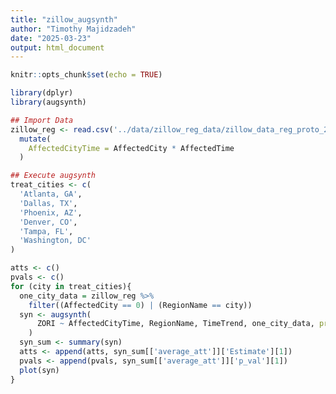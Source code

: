 ```yaml
---
title: "zillow_augsynth"
author: "Timothy Majidzadeh"
date: "2025-03-23"
output: html_document
---
```


```r
knitr::opts_chunk$set(echo = TRUE)
```

```r
library(dplyr)
library(augsynth)
```


```r
## Import Data
zillow_reg <- read.csv('../data/zillow_reg_data/zillow_data_reg_proto_20250309.csv') %>%
  mutate(
    AffectedCityTime = AffectedCity * AffectedTime
  )

```

```r
## Execute augsynth
treat_cities <- c(
  'Atlanta, GA',
  'Dallas, TX',
  'Phoenix, AZ',
  'Denver, CO',
  'Tampa, FL',
  'Washington, DC'
)

atts <- c()
pvals <- c()
for (city in treat_cities){
  one_city_data = zillow_reg %>%
    filter((AffectedCity == 0) | (RegionName == city))
  syn <- augsynth(
      ZORI ~ AffectedCityTime, RegionName, TimeTrend, one_city_data, progfunc="None", SCM=T, t_int=35
    )
  syn_sum <- summary(syn)
  atts <- append(atts, syn_sum[['average_att']]['Estimate'][1])
  pvals <- append(pvals, syn_sum[['average_att']]['p_val'][1])
  plot(syn)
}
```